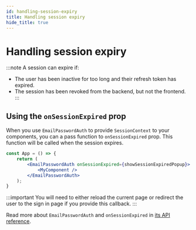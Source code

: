 ```yaml
---
id: handling-session-expiry
title: Handling session expiry
hide_title: true
---
```



# Handling session expiry

:::note
A session can expire if:
- The user has been inactive for too long and their refresh token has expired.
- The session has been revoked from the backend, but not the frontend.
:::

## Using the `onSessionExpired` prop
When you use `EmailPasswordAuth` to provide `SessionContext` to your components,
you can a pass function to `onSessionExpired` prop. This function will be called when the session expires.

<FrontendSDKTabs>
<TabItem value="reactjs">

```jsx
const App = () => {
    return (
        <EmailPasswordAuth onSessionExpired={showSessionExpiredPopup}>
            <MyComponent />
        </EmailPasswordAuth>
    );
}
```
</TabItem>
</FrontendSDKTabs>

:::important
You will need to either reload the current page or redirect the user to the sign in page if you provide this callback.
:::

Read more about `EmailPasswordAuth` and `onSessionExpired` in [its API reference](/docs/auth-react/passwordless/email-password-auth).
